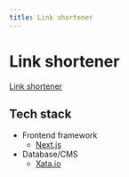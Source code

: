 ```yaml
---
title: Link shortener
---
```


# Link shortener

[Link shortener](https://ub-urls.vercel.app/)

## Tech stack

* Frontend framework
  * [Next.js](https://nextjs.org/)
* Database/CMS
  * [Xata.io](https://xata.io/)